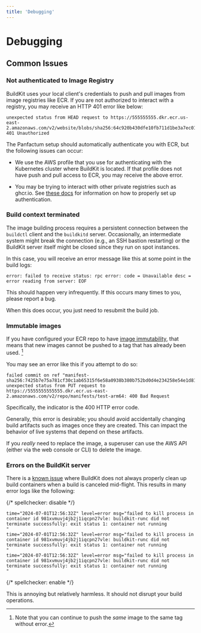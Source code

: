 ```yaml
---
title: 'Debugging'
---
```


# Debugging

## Common Issues

### Not authenticated to Image Registry

BuildKit uses your local client's credentials to push and pull images from image registries like ECR. If
you are not authorized to interact with a registry, you may receive an HTTP 401 error like below:

```shell
unexpected status from HEAD request to https://555555555.dkr.ecr.us-east-2.amazonaws.com/v2/website/blobs/sha256:64c920b430dfe10fb711d1be3a7ec01c0a18174df3d05c1effc85ea137c463b1: 401 Unauthorized
```

The Panfactum setup should automatically authenticate you with ECR, but the following issues can occur:

- We use the AWS profile that you use for authenticating with the Kubernetes cluster where BuildKit is located. If that
  profile does not have push and pull access to ECR, you may receive the above error.

- You may be trying to interact with other private registries such as ghcr.io. See
  [these docs](/docs/edge/guides/addons/buildkit/building-images#authenticating-with-private-registries) for information
  on how to properly set up authentication.

### Build context terminated

The image building process requires a persistent connection between the `buildctl` client and the `buildkitd` server.
Occasionally, an intermediate system might break the connection (e.g., an SSH bastion restarting) or the BuildKit
server itself might be closed since they run on spot instances.

In this case, you will receive an error message like this at some point in the build logs:

```shell
error: failed to receive status: rpc error: code = Unavailable desc = error reading from server: EOF
```

This should happen very infrequently. If this occurs many times to you, please report a bug.

When this does occur, you just need to resubmit the build job.

### Immutable images

If you have configured your ECR repo to have [image immutability](https://docs.aws.amazon.com/AmazonECR/latest/userguide/image-tag-mutability.html),
that means that new images cannot be pushed to a tag that has already been used. [^1]

[^1]: Note that you can continue to push the _same_ image to the same tag without error.

You may see an error like this if you attempt to do so:

```shell
failed commit on ref "manifest-sha256:7425b7e75a781cf30c1ab65315f6e58a0938b380b752bd0d4e234258e54e1d81": unexpected status from PUT request to https://5555555555555.dkr.ecr.us-east-2.amazonaws.com/v2/repo/manifests/test-arm64: 400 Bad Request
```

Specifically, the indicator is the 400 HTTP error code.

Generally, this error is desirable; you should avoid accidentally changing build artifacts such as
images once they are created. This can impact the behavior of live systems that depend on these
artifacts.

If you _really_ need to replace the image, a superuser can use the AWS API (either via the web console
or CLI) to delete the image.

### Errors on the BuildKit server

There is a [known issue](https://github.com/moby/buildkit/issues/4483) where BuildKit does not always properly clean up
build containers when a build is canceled mid-flight. This results in many error logs like the following:

{/* spellchecker: disable */}

```shell
time="2024-07-01T12:56:32Z" level=error msg="failed to kill process in container id 981xvmuvj4jb2j1iqcpn27vle: buildkit-runc did not terminate successfully: exit status 1: container not running
"
time="2024-07-01T12:56:32Z" level=error msg="failed to kill process in container id 981xvmuvj4jb2j1iqcpn27vle: buildkit-runc did not terminate successfully: exit status 1: container not running
"
time="2024-07-01T12:56:32Z" level=error msg="failed to kill process in container id 981xvmuvj4jb2j1iqcpn27vle: buildkit-runc did not terminate successfully: exit status 1: container not running
"
```

{/* spellchecker: enable */}

This is annoying but relatively harmless. It should not disrupt your build operations.
